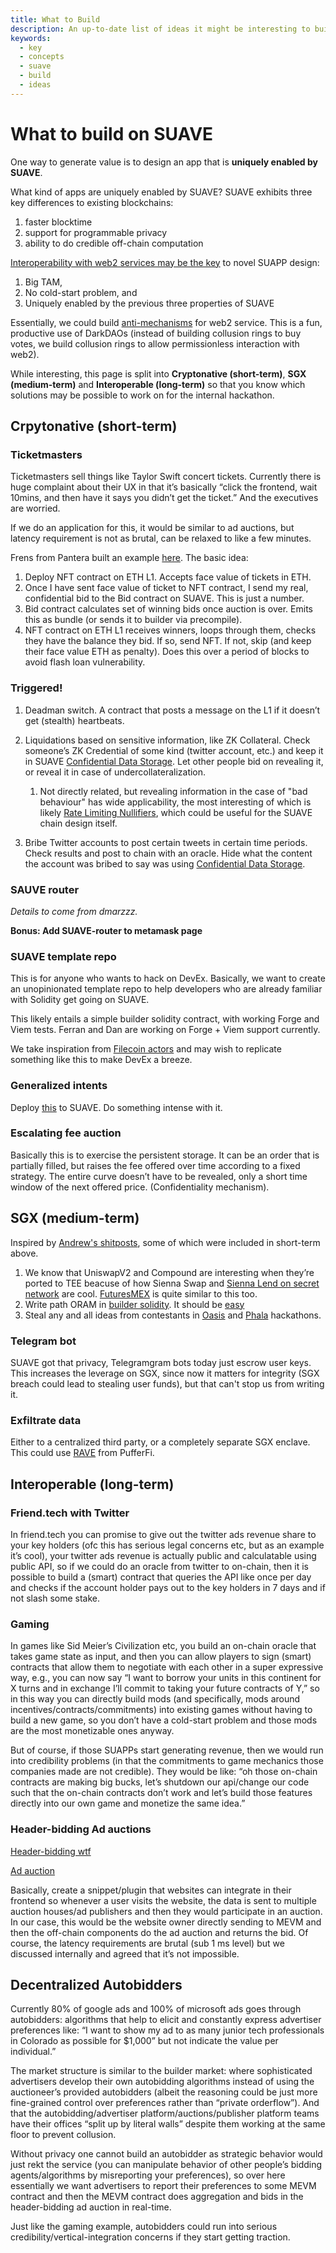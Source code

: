 ```yaml
---
title: What to Build
description: An up-to-date list of ideas it might be interesting to build on SUAVE
keywords:
  - key
  - concepts
  - suave
  - build
  - ideas
---
```


# What to build on SUAVE

One way to generate value is to design an app that is **uniquely enabled by SUAVE**.

What kind of apps are uniquely enabled by SUAVE? SUAVE exhibits three key differences to existing blockchains:

1. faster blocktime
2. support for programmable privacy
3. ability to do credible off-chain computation

[Interoperability with web2 services may be the key](https://www.notion.so/flashbots/Concrete-Ideas-On-Novel-SUAPPs-b6857caf58b94eaebf1852317594a219) to novel SUAPP design:

1. Big TAM, 
2. No cold-start problem, and 
3. Uniquely enabled by the previous three properties of SUAVE

Essentially, we could build [anti-mechanisms](https://www.youtube.com/watch?v=5v_wBkrIJhs) for web2 service. This is a fun, productive use of DarkDAOs (instead of building collusion rings to buy votes, we build collusion rings to allow permissionless interaction with web2). 

While interesting, this page is split into **Cryptonative (short-term)**, **SGX (medium-term)** and **Interoperable (long-term)** so that you know which solutions may be possible to work on for the internal hackathon. 

## Crpytonative (short-term)

### Ticketmasters

Ticketmasters sell things like Taylor Swift concert tickets. Currently there is huge complaint about their UX in that it’s basically “click the frontend, wait 10mins, and then have it says you didn’t get the ticket.” And the executives are worried.

If we do an application for this, it would be similar to ad auctions, but latency requirement is not as brutal, can be relaxed to like a few minutes.

Frens from Pantera built an example [here](https://github.com/lstephanian/SUIFT). The basic idea:

1. Deploy NFT contract on ETH L1. Accepts face value of tickets in ETH.
2. Once I have sent face value of ticket to NFT contract, I send my real, confidential bid to the Bid contract on SUAVE. This is just a number.
3. Bid contract calculates set of winning bids once auction is over. Emits this as bundle (or sends it to builder via precompile).
4. NFT contract on ETH L1 receives winners, loops through them, checks they have the balance they bid. If so, send NFT. If not, skip (and keep their face value ETH as penalty). Does this over a period of blocks to avoid flash loan vulnerability.

### Triggered!

1. Deadman switch. A contract that posts a message on the L1 if it doesn’t get (stealth) heartbeats.

2. Liquidations based on sensitive information, like ZK Collateral. Check someone’s ZK Credential of some kind (twitter account, etc.) and keep it in SUAVE [Confidential Data Storage](/technical/specs/rigil/confidential-data-store). Let other people bid on revealing it, or reveal it in case of undercollateralization.
    1. Not directly related, but revealing information in the case of "bad behaviour" has wide applicability, the most interesting of which is likely [Rate Limiting Nullifiers](https://vac.dev/publications), which could be useful for the SUAVE chain design itself. 

3. Bribe Twitter accounts to post certain tweets in certain time periods. Check results and post to chain with an oracle. Hide what the content the account was bribed to say was using [Confidential Data Storage](/technical/specs/rigil/confidential-data-store).

### SAUVE router

_Details to come from dmarzzz._

**Bonus: Add SUAVE-router to metamask page**

### SUAVE template repo

This is for anyone who wants to hack on DevEx. Basically, we want to create an unopinionated template repo to help developers who are already familiar with Solidity get going on SUAVE.

This likely entails a simple builder solidity contract, with working Forge and Viem tests. Ferran and Dan are working on Forge + Viem support currently.

We take inspiration from [Filecoin actors](https://docs.filecoin.io/basics/the-blockchain/actors/) and may wish to replicate something like this to make DevEx a breeze.

### Generalized intents 

Deploy [this](https://blog.essential.builders/introducing-erc-7521-generalized-intents/) to SUAVE. Do something intense with it.

### Escalating fee auction

Basically this is to exercise the persistent storage. It can be an order that is partially filled, but raises the fee offered over time according to a fixed strategy. The entire curve doesn’t have to be revealed, only a short time window of the next offered price. (Confidentiality mechanism).

## SGX (medium-term)

Inspired by [Andrew's shitposts](https://flashbots.notion.site/flashbots/SuApp-shitposts-f404c62d046545c2ae256a0ea8e6f2cd), some of which were included in short-term above.

1. We know that UniswapV2 and Compound are interesting when they’re ported to TEE beacuse of how Sienna Swap and [Sienna Lend on secret network](https://sienna.network/lend/) are cool. [FuturesMEX](https://securitylab.disi.unitn.it/lib/exe/fetch.php?media=sp18.pdf) is quite similar to this too.
2. Write path ORAM in [builder solidity](/key-concepts/builder-solidity). It should be [easy](https://pathoram.jimdofree.com/files/)
3. Steal any and all ideas from contestants in [Oasis](https://oasisprotocol.org/p4w3-hackathon) and [Phala](https://github.com/Phala-Network/amsterDOT-2022) hackathons. 

### Telegram bot

SUAVE got that privacy, Telegramgram bots today just escrow user keys. This increases the leverage on SGX, since now it matters for integrity (SGX breach could lead to stealing user funds), but that can't stop us from writing it.

### Exfiltrate data

Either to a centralized third party, or a completely separate SGX enclave. This could use [RAVE](https://github.com/PufferFinance/rave) from PufferFi.

## Interoperable (long-term)

### Friend.tech with Twitter

In friend.tech you can promise to give out the twitter ads revenue share to your key holders (ofc this has serious legal concerns etc, but as an example it’s cool), your twitter ads revenue is actually public and calculatable using public API, so if we could do an oracle from twitter to on-chain, then it is possible to build a (smart) contract that queries the API like once per day and checks if the account holder pays out to the key holders in 7 days and if not slash some stake.

### Gaming

In games like Sid Meier’s Civilization etc, you build an on-chain oracle that takes game state as input, and then you can allow players to sign (smart) contracts that allow them to negotiate with each other in a super expressive way, e.g., you can now say “I want to borrow your units in this continent for X turns and in exchange I’ll commit to taking your future contracts of Y,” so in this way you can directly build mods (and specifically, mods around incentives/contracts/commitments) into existing games without having to build a new game, so you don’t have a cold-start problem and those mods are the most monetizable ones anyway.

But of course, if those SUAPPs start generating revenue, then we would run into credibility problems (in that the commitments to game mechanics those companies made are not credible). They would be like: “oh those on-chain contracts are making big bucks, let’s shutdown our api/change our code such that the on-chain contracts don’t work and let’s build those features directly into our own game and monetize the same idea.”

### Header-bidding Ad auctions

[Header-bidding wtf](https://digiday.com/media/wtf-header-bidding/)

[Ad auction](https://www.notion.so/flashbots/Ad-Auctions-3e6c7ca6b93a41f484cd64510cb9619b)

Basically, create a snippet/plugin that websites can integrate in their frontend so whenever a user visits the website, the data is sent to multiple auction houses/ad publishers and then they would participate in an auction. In our case, this would be the website owner directly sending to MEVM and then the off-chain components do the ad auction and returns the bid. Of course, the latency requirements are brutal (sub 1 ms level) but we discussed internally and agreed that it’s not impossible.

## Decentralized Autobidders

Currently 80% of google ads and 100% of microsoft ads goes through autobidders: algorithms that help to elicit and constantly express advertiser preferences like: “I want to show my ad to as many junior tech professionals in Colorado as possible for $1,000” but not indicate the value per individual.”

The market structure is similar to the builder market: where sophisticated advertisers develop their own autobidding algorithms instead of using the auctioneer’s provided autobidders (albeit the reasoning could be just more fine-grained control over preferences rather than “private orderflow”). And that the autobidding/advertiser platform/auctions/publisher platform teams have their offices “split up by literal walls” despite them working at the same floor to prevent collusion.

Without privacy one cannot build an autobidder as strategic behavior would just rekt the service (you can manipulate behavior of other people’s bidding agents/algorithms by misreporting your preferences), so over here essentially we want advertisers to report their preferences to some MEVM contract and then the MEVM contract does aggregation and bids in the header-bidding ad auction in real-time.

Just like the gaming example, autobidders could run into serious credibility/vertical-integration concerns if they start getting traction.